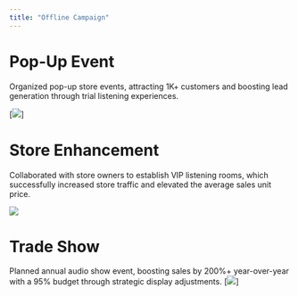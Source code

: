 ```yaml
---
title: "Offline Campaign"
---
```


::: panel-tabset
# Pop-Up Event

Organized pop-up store events, attracting 1K+ customers and boosting lead generation through trial listening experiences.

[![](images/popups.jpg)]

# Store Enhancement

Collaborated with store owners to establish VIP listening rooms, which successfully increased store traffic and elevated the average sales unit price.

[![](images/stores.jpg)](https://tw.yamaha.com/zh/find/hificenter/index.html)

# Trade Show

Planned annual audio show event, boosting sales by 200%+ year-over-year with a 95% budget through strategic display adjustments.
[![](images/show.jpg)]

:::
